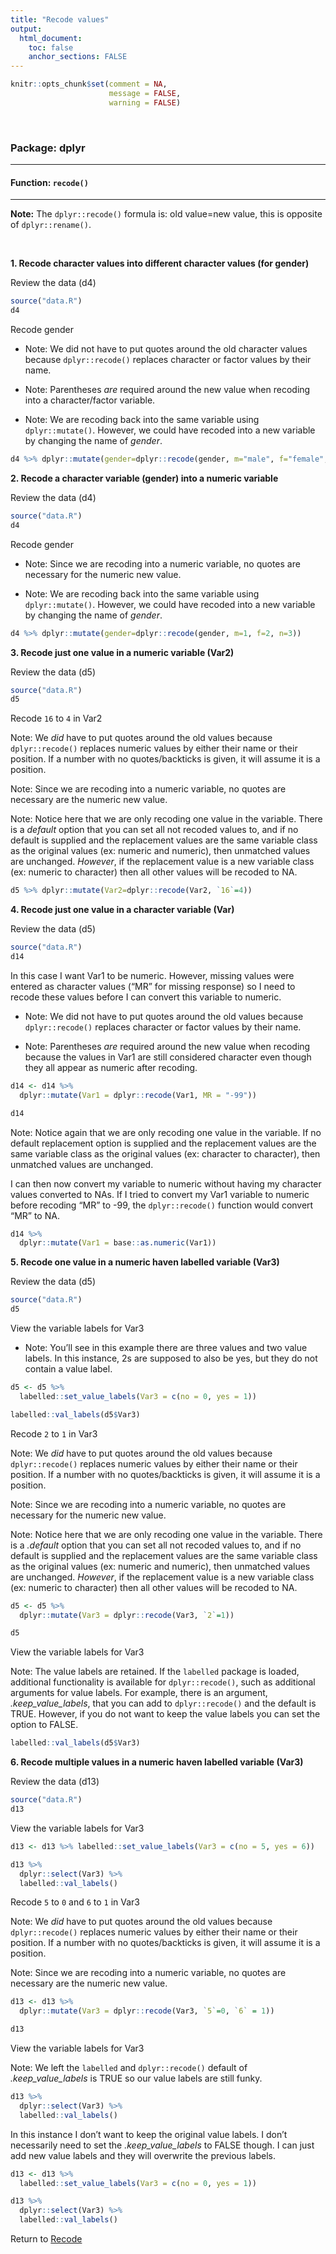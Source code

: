 ```yaml
---
title: "Recode values"
output: 
  html_document:
    toc: false
    anchor_sections: FALSE
---
```


```r
knitr::opts_chunk$set(comment = NA,
                      message = FALSE,
                      warning = FALSE)
```

<br>

### Package: dplyr

---

#### Function: `recode()`

---

**Note:** The `dplyr::recode()` formula is: old value=new value, this is opposite of `dplyr::rename()`.

<br>


**1\. Recode character values into different character values (for gender)**

Review the data (d4)

```r

source("data.R")
d4

```

Recode gender

* Note: We did not have to put quotes around the old character values because `dplyr::recode()` replaces character or factor values by their name.

* Note: Parentheses *are* required around the new value when recoding into a character/factor variable.

* Note: We are recoding back into the same variable using `dplyr::mutate()`. However, we could have recoded into a new variable by changing the name of *gender*.

```r

d4 %>% dplyr::mutate(gender=dplyr::recode(gender, m="male", f="female", n="nonbinary"))

```


**2\. Recode a character variable (gender) into a numeric variable**

Review the data (d4)

```r

source("data.R")
d4

```

Recode gender

* Note: Since we are recoding into a numeric variable, no quotes are necessary for the numeric new value.

* Note: We are recoding back into the same variable using `dplyr::mutate()`. However, we could have recoded into a new variable by changing the name of *gender*.

```r

d4 %>% dplyr::mutate(gender=dplyr::recode(gender, m=1, f=2, n=3))

```


**3\. Recode just one value in a numeric variable (Var2)**

Review the data (d5)

```r

source("data.R")
d5

```

Recode `16` to `4` in Var2

Note: We *did* have to put quotes around the old values because `dplyr::recode()` replaces numeric values by either their name or their position. If a number with no quotes/backticks is given, it will assume it is a position.

Note: Since we are recoding into a numeric variable, no quotes are necessary are the numeric new value.

Note: Notice here that we are only recoding one value in the variable. There is a *default* option that you can set all not recoded values to, and if no default is supplied and the replacement values are the same variable class as the original values (ex: numeric and numeric), then unmatched values are unchanged. *However*, if the replacement value is a new variable class (ex: numeric to character) then all other values will be recoded to NA.


```r

d5 %>% dplyr::mutate(Var2=dplyr::recode(Var2, `16`=4))

```


**4\. Recode just one value in a character variable (Var)**

Review the data (d5)

```r

source("data.R")
d14

```

In this case I want Var1 to be numeric. However, missing values were entered as character values ("MR" for missing response) so I need to recode these values before I can convert this variable to numeric.

* Note: We did not have to put quotes around the old values because `dplyr::recode()` replaces character or factor values by their name.

* Note: Parentheses *are* required around the new value when recoding because the values in Var1 are still considered character even though they all appear as numeric after recoding.


```r

d14 <- d14 %>%
  dplyr::mutate(Var1 = dplyr::recode(Var1, MR = "-99"))

d14

```

Note: Notice again that we are only recoding one value in the variable. If no default replacement option is supplied and the replacement values are the same variable class as the original values (ex: character to character), then unmatched values are unchanged. 

I can then now convert my variable to numeric without having my character values converted to NAs. If I tried to convert my Var1 variable to numeric before recoding "MR" to -99, the `dplyr::recode()` function would convert "MR" to NA.

```r

d14 %>%
  dplyr::mutate(Var1 = base::as.numeric(Var1))

```


**5\. Recode one value in a numeric haven labelled variable (Var3)**

Review the data (d5)

```r

source("data.R")
d5

```

View the variable labels for Var3

* Note: You'll see in this example there are three values and two value labels. In this instance, 2s are supposed to also be yes, but they do not contain a value label.

```r

d5 <- d5 %>% 
  labelled::set_value_labels(Var3 = c(no = 0, yes = 1))

```


```r

labelled::val_labels(d5$Var3)

```


Recode `2` to `1` in Var3

Note: We *did* have to put quotes around the old values because `dplyr::recode()` replaces numeric values by either their name or their position. If a number with no quotes/backticks is given, it will assume it is a position.

Note: Since we are recoding into a numeric variable, no quotes are necessary for the numeric new value.

Note: Notice here that we are only recoding one value in the variable. There is a *.default* option that you can set all not recoded values to, and if no default is supplied and the replacement values are the same variable class as the original values (ex: numeric and numeric), then unmatched values are unchanged. *However*, if the replacement value is a new variable class (ex: numeric to character) then all other values will be recoded to NA.

```r

d5 <- d5 %>% 
  dplyr::mutate(Var3 = dplyr::recode(Var3, `2`=1))

d5

```

View the variable labels for Var3

Note: The value labels are retained. If the `labelled` package is loaded, additional functionality is available for `dplyr::recode()`, such as additional arguments for value labels. For example, there is an argument, *.keep_value_labels*, that you can add to `dplyr::recode()` and the default is TRUE. However, if you do not want to keep the value labels you can set the option to FALSE.


```r

labelled::val_labels(d5$Var3)

```

**6\. Recode multiple values in a numeric haven labelled variable (Var3)**

Review the data (d13)

```r

source("data.R")
d13

```

View the variable labels for Var3


```r

d13 <- d13 %>% labelled::set_value_labels(Var3 = c(no = 5, yes = 6))

```

```r

d13 %>%
  dplyr::select(Var3) %>%
  labelled::val_labels()

```

Recode `5` to `0` and `6` to `1` in Var3

Note: We *did* have to put quotes around the old values because `dplyr::recode()` replaces numeric values by either their name or their position. If a number with no quotes/backticks is given, it will assume it is a position.

Note: Since we are recoding into a numeric variable, no quotes are necessary are the numeric new value.

```r

d13 <- d13 %>% 
  dplyr::mutate(Var3 = dplyr::recode(Var3, `5`=0, `6` = 1))

d13

```

View the variable labels for Var3

Note: We left the `labelled` and `dplyr::recode()` default of *.keep_value_labels* is TRUE so our value labels are still funky.

```r

d13 %>%
  dplyr::select(Var3) %>%
  labelled::val_labels()

```


In this instance I don't want to keep the original value labels. I don't necessarily need to set the *.keep_value_labels* to FALSE though. I can just add new value labels and they will overwrite the previous labels.

```r

d13 <- d13 %>% 
  labelled::set_value_labels(Var3 = c(no = 0, yes = 1))

d13 %>%
  dplyr::select(Var3) %>%
  labelled::val_labels()

```


Return to [Recode](https://github.com/Cghlewis/data-wrangling-functions/wiki/Recode)